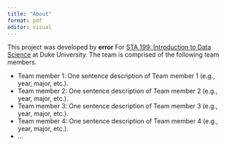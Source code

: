 ```yaml
---
title: "About"
format: pdf
editor: visual
---
```


This project was developed by **error** For [STA 199: Introduction to Data Science](https://sta199-f22-1.github.io/) at Duke University. The team is comprised of the following team members.

-   Team member 1: One sentence description of Team member 1 (e.g., year, major, etc.).
-   Team member 2: One sentence description of Team member 2 (e.g., year, major, etc.).
-   Team member 3: One sentence description of Team member 3 (e.g., year, major, etc.).
-   Team member 4: One sentence description of Team member 4 (e.g., year, major, etc.).
-   ...
